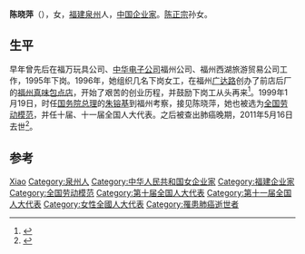 '''陈晓萍'''（{{bd|1963年|9月|2011年|5月16日}}），女，[[福建|福建]][[泉州|泉州]]人，[[中华人民共和国|中国]][[企业家|企业家]]。[[陈正宗|陈正宗]]孙女。

== 生平 ==
早年曾先后在福万玩具公司、[[中华电子公司|中华电子公司]]福州公司、福州西湖旅游贸易公司工作，1995年下岗。1996年，她组织几名下岗女工，在福州[[广达路|广达路]]创办了前店后厂的[[福州真味包点店|福州真味包点店]]，开始了艰苦的创业历程，并鼓励下岗工从头再来<ref>{{cite news|title=全国人大代表陈晓萍：食品加工业须扬帆直上|url=http://www.fj.xinhuanet.com/jjpd/2007-03/26/content_9612262.htm|accessdate=2015-01-08|newspaper=新华网|deadurl=yes|archiveurl=https://web.archive.org/web/20150108160056/http://www.fj.xinhuanet.com/jjpd/2007-03/26/content_9612262.htm|archivedate=2015-01-08}}</ref>。1999年1月19日，时任[[国务院总理|国务院总理]]的[[朱镕基|朱镕基]]到福州考察，接见陈晓萍，她也被选为[[全国劳动模范|全国劳动模范]]，并任十届、十一届全国人大代表。之后被查出肺癌晚期，2011年5月16日去世<ref>{{cite news|title=再就业明星陈晓萍去世 下岗后创设真味包点|url=http://fj.qq.com/a/20110523/000014.htm|accessdate=2015-01-08|newspaper=腾讯|archive-date=2015-01-08|archive-url=https://web.archive.org/web/20150108160024/http://fj.qq.com/a/20110523/000014.htm|dead-url=no}}</ref>。

== 参考 ==
{{reflist}}

{{中华人民共和国人物小作品}}

{{Authority control}}
{{DEFAULTSORT:Chen Xiaoping}}
[[Category:陈姓|Xiao]]
[[Category:泉州人|Category:泉州人]]
[[Category:中华人民共和国女企业家|Category:中华人民共和国女企业家]]
[[Category:福建企业家|Category:福建企业家]]
[[Category:全国劳动模范|Category:全国劳动模范]]
[[Category:第十届全国人大代表|Category:第十届全国人大代表]]
[[Category:第十一届全国人大代表|Category:第十一届全国人大代表]]
[[Category:女性全國人大代表|Category:女性全國人大代表]]
[[Category:罹患肺癌逝世者|Category:罹患肺癌逝世者]]